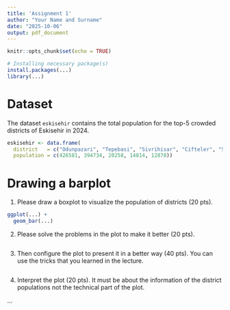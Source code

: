 ```yaml
---
title: 'Assignment 1'
author: "Your Name and Surname"
date: "2025-10-06"
output: pdf_document
---
```


```r
knitr::opts_chunk$set(echo = TRUE)
```


```r
# Installing necessary package(s)
install.packages(...)
library(...)
```

# Dataset

The dataset `eskisehir` contains the total population for the top-5 crowded
districts of Eskisehir in 2024.

```r
eskisehir <- data.frame(
  district   = c("Odunpazari", "Tepebasi", "Sivrihisar", "Cifteler", "Seyitgazi"),
  population = c(426581, 394734, 20258, 14814, 12878))
```

# Drawing a barplot

1. Please draw a boxplot to visualize the population of districts (20 pts).

```r
ggplot(...) + 
  geom_bar(...)
```

2. Please solve the problems in the plot to make it better (20 pts).

```r

```

3. Then configure the plot to present it in a better way (40 pts).
You can use the tricks that you learned in the lecture.

```r

```

4. Interpret the plot (20 pts). It must be about the information of the 
district populations not the technical part of the plot.

...
